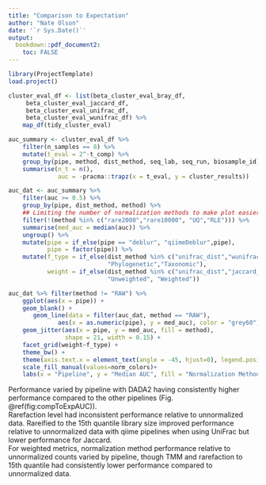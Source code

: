 ```yaml
---
title: "Comparison to Expectation"
author: "Nate Olson"
date: '`r Sys.Date()`'
output:
  bookdown::pdf_document2: 
    toc: FALSE
---
```


<!-- differences between beta diversity metrics  -->

```r
library(ProjectTemplate)
load.project()

cluster_eval_df <- list(beta_cluster_eval_bray_df, 
     beta_cluster_eval_jaccard_df, 
     beta_cluster_eval_unifrac_df, 
     beta_cluster_eval_wunifrac_df) %>% 
    map_df(tidy_cluster_eval) 

auc_summary <- cluster_eval_df %>% 
    filter(n_samples == 8) %>% 
    mutate(t_eval = 2^-t_comp) %>% 
    group_by(pipe, method, dist_method, seq_lab, seq_run, biosample_id) %>% 
    summarise(n_t = n(), 
              auc = -pracma::trapz(x = t_eval, y = cluster_results))

auc_dat <- auc_summary %>% 
    filter(auc >= 0.5) %>% 
    group_by(pipe, dist_method, method) %>% 
    ## Limiting the number of normalization methods to make plot easier to interpret
    filter(!(method %in% c("rare2000","rare10000", "UQ","RLE"))) %>% 
    summarise(med_auc = median(auc)) %>% 
    ungroup() %>%
    mutate(pipe = if_else(pipe == "deblur", "qiimeDeblur",pipe),
           pipe = factor(pipe)) %>% 
    mutate(f_type = if_else(dist_method %in% c("unifrac_dist","wunifrac_dist"), 
                            "Phylogenetic","Taxonomic"),
           weight = if_else(dist_method %in% c("unifrac_dist","jaccard_dist"),
                            "Unweighted", "Weighted"))
```


```r
auc_dat %>% filter(method != "RAW") %>% 
    ggplot(aes(x = pipe)) + 
    geom_blank() +
       geom_line(data = filter(auc_dat, method == "RAW"), 
              aes(x = as.numeric(pipe), y = med_auc), color = "grey60") + 
    geom_jitter(aes(x = pipe, y = med_auc, fill = method), 
                shape = 21, width = 0.15) + 
    facet_grid(weight~f_type) + 
    theme_bw() + 
    theme(axis.text.x = element_text(angle = -45, hjust=0), legend.position = "bottom") +
    scale_fill_manual(values=norm_colors)+
    labs(x = "Pipeline", y = "Median AUC", fill = "Normalization Method")
```


Performance varied by pipeline with DADA2 having consistently higher performance compared to the other pipelines (Fig. \@ref(fig:compToExpAUC)).  
Rarefaction level had inconsistent performance relative to unnormalized data. Rareified to the 15th quantile library size improved performance relative to unnormalized data with qiime pipelines when using UniFrac but lower performance for Jaccard.  
For weighted metrics, normalization method performance relative to unnormalized counts varied by pipeline, though TMM and rarefaction to 15th quantile had consistently lower performance compared to unnormalized data.  